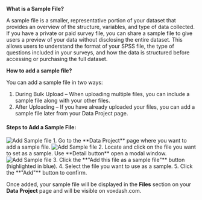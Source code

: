 **What is a Sample File?**

 A sample file is a smaller, representative portion of your dataset that provides an overview of the structure, variables, and type of data collected. If you have a private or paid survey file, you can share a sample file to give users a preview of your data without disclosing the entire dataset. This allows users to understand the format of your SPSS file, the type of questions included in your surveys, and how the data is structured before accessing or purchasing the full dataset.

**How to add a sample file?**

You can add a sample file in two ways:

1. During Bulk Upload – When uploading multiple files, you can include a sample file along with your other files.  
2. After Uploading – If you have already uploaded your files, you can add a sample file later from your Data Project page.

#### **Steps to Add a Sample File:**

<Frame>
  <img src="/images/sample1.png" alt="Add Sample file" style={{ borderRadius: '0.5rem' }} />
</Frame>
1. Go to the **Data Project** page where you want to add a sample file.  

<Frame>
  <img src="/images/sample2.png" alt="Add Sample file" style={{ borderRadius: '0.5rem' }} />
</Frame>
2. Locate and click on the file you want to set as a sample.  Use **Detail button** open a modal window.  

<Frame>
  <img src="/images/sample3.png" alt="Add Sample file" style={{ borderRadius: '0.5rem' }} />
</Frame>
3. Click the **"Add this file as a sample file"** button (highlighted in blue).  
4. Select the file you want to use as a sample.  
5. Click the **"Add"** button to confirm.

Once added, your sample file will be displayed in the **Files** section on your **Data Project** page and will be visible on voxdash.com.

